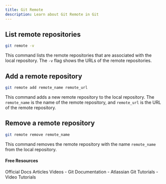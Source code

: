 ```yaml
---
title: Git Remote
description: Learn about Git Remote in Git
---
```

## List remote repositories
```sh
git remote -v
```
This command lists the remote repositories that are associated with the local repository. The `-v` flag shows the URLs of the remote repositories.

## Add a remote repository
```sh
git remote add remote_name remote_url
```
This command adds a new remote repository to the local repository. The `remote_name` is the name of the remote repository, and `remote_url` is the URL of the remote repository.

## Remove a remote repository
```sh
git remote remove remote_name
```
This command removes the remote repository with the name `remote_name` from the local repository.

#### Free Resources

<Tabs defaultValue="official">
<TabsList>
<TabsTrigger value="official">Official Docs</TabsTrigger>
<TabsTrigger value="article">Articles</TabsTrigger>
<TabsTrigger value="video">Videos</TabsTrigger>
</TabsList>

<TabsContent value="official">
<Note type="note" title="official">
- <Link href="https://git-scm.com/docs">Git Documentation</Link>
</Note>
</TabsContent>
<TabsContent value="article">
<Note type="note" title="article">
- <Link href="https://www.atlassian.com/git/tutorials">Atlassian Git Tutorials</Link>
</Note>
</TabsContent>
<TabsContent value="video">
<Note type="note" title="video">
- <Link href="https://www.youtube.com/results?search_query=git+git-remote+tutorial">Video Tutorials</Link>
</Note>
</TabsContent>
</Tabs>
